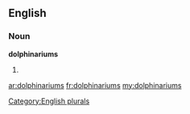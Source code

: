 ==English==

===Noun===
'''dolphinariums'''

# {{plural of|[[dolphinarium]]}}

[[Category:English plurals]]

[[ar:dolphinariums]]
[[fr:dolphinariums]]
[[my:dolphinariums]]